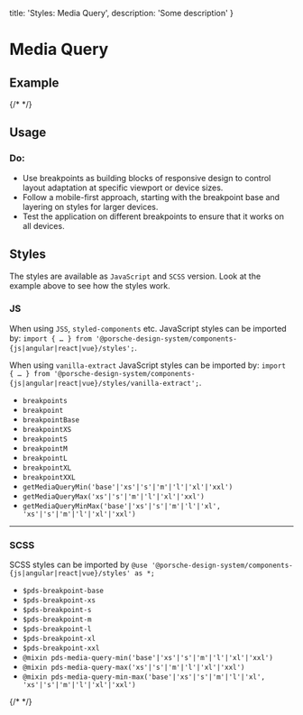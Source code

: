   title: 'Styles: Media Query',
  description: 'Some description'
}

# Media Query

## Example

{/* <Playground :frameworkMarkup="codeExample" :externalStackBlitzDependencies="['styled-components']"><ExampleStylesMediaQuery /></Playground> */}

## Usage

### Do:

- Use breakpoints as building blocks of responsive design to control layout adaptation at specific viewport or device
sizes.
- Follow a mobile-first approach, starting with the breakpoint base and layering on styles for larger devices.
- Test the application on different breakpoints to ensure that it works on all devices.

## Styles

The styles are available as `JavaScript` and `SCSS` version. Look at the example above to see how the styles work.

### JS

When using `JSS`, `styled-components` etc. JavaScript styles can be imported by:
`import { … } from '@porsche-design-system/components-{js|angular|react|vue}/styles';`.

When using `vanilla-extract` JavaScript styles can be imported by:
`import { … } from '@porsche-design-system/components-{js|angular|react|vue}/styles/vanilla-extract';`.

- `breakpoints`
- `breakpoint`
- `breakpointBase`
- `breakpointXS`
- `breakpointS`
- `breakpointM`
- `breakpointL`
- `breakpointXL`
- `breakpointXXL`
- `getMediaQueryMin('base'|'xs'|'s'|'m'|'l'|'xl'|'xxl')`
- `getMediaQueryMax('xs'|'s'|'m'|'l'|'xl'|'xxl')`
- `getMediaQueryMinMax('base'|'xs'|'s'|'m'|'l'|'xl', 'xs'|'s'|'m'|'l'|'xl'|'xxl')`

---

### SCSS

SCSS styles can be imported by `@use '@porsche-design-system/components-{js|angular|react|vue}/styles' as *;`

- `$pds-breakpoint-base`
- `$pds-breakpoint-xs`
- `$pds-breakpoint-s`
- `$pds-breakpoint-m`
- `$pds-breakpoint-l`
- `$pds-breakpoint-xl`
- `$pds-breakpoint-xxl`
- `@mixin pds-media-query-min('base'|'xs'|'s'|'m'|'l'|'xl'|'xxl')`
- `@mixin pds-media-query-max('xs'|'s'|'m'|'l'|'xl'|'xxl')`
- `@mixin pds-media-query-min-max('base'|'xs'|'s'|'m'|'l'|'xl', 'xs'|'s'|'m'|'l'|'xl'|'xxl')`

{/* <script lang="ts">

  @Component({
  components: {
  ExampleStylesMediaQuery
},
})
  codeExample = getStylesMediaQueryCodeSamples();

  public mounted(): void {
  adjustSelectedFramework(this.codeExample);
}
}
</script> */}
